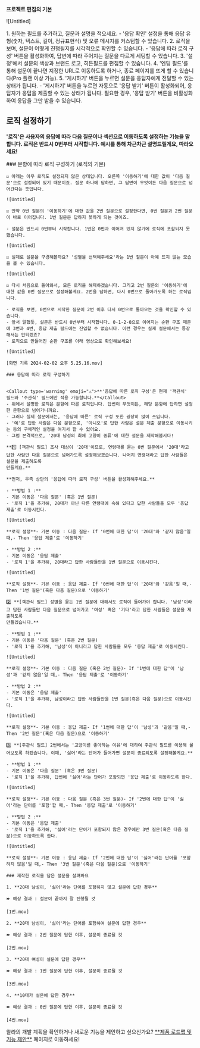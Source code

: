 
<Callout type='info' emoji="🔔">**프로젝트 편집의 기본**</Callout>

![Untitled]

<Steps>
    1. 원하는 필드를 추가하고, 질문과 설명을 적으세요.
    - '응답 확인' 설정을 통해 응답 유형(숫자, 텍스트, 길이, 정규표현식) 및 오류 메시지를 커스텀할 수 있습니다.
    2. 로직을 보며, 설문이 어떻게 진행될지를 시각적으로 확인할 수 있습니다.
    - '응답에 따라 로직 구성' 버튼을 활성화하여, 답변에 따라 주어지는 질문을 다르게 세팅할 수 있습니다.
    3. '설정'에서 설문의 색상과 브랜드 로고, 히든필드를 편집할 수 있습니다.
    4. '엔딩 필드'를 통해 설문이 끝나면 지정한 URL로 이동하도록 하거나, 종료 페이지를 뜨게 할 수 있습니다(Pro 플랜 이상 가능).
    5. '게시하기' 버튼을 누르면 설문을 응답자에게 전달할 수 있는 상태가 됩니다.
    - '게시하기' 버튼을 누르면 자동으로 '응답 받기' 버튼이 활성화되어, 응답자가 응답을 제출할 수 있는 상태가 됩니다. 필요한 경우, '응답 받기' 버튼을 비활성화하여 응답을 그만 받을 수 있습니다.
</Steps>

## 로직 설정하기

<Callout type='warning' emoji="⚠️">**'로직'은 사용자의 응답에 따라 다음 질문이나 섹션으로 이동하도록 설정하는 기능을 말합니다. 로직은 반드시 0번부터 시작합니다. 예시를 통해 차근차근
    설명드릴게요, 따라오세요!**</Callout>

<Steps>
    ### 문항에 따라 로직 구성하기 (로직의 기본)

    ☑️ 아래는 아무 로직도 설정되지 않은 상태입니다. 오른쪽 '이동하기'에 대한 값이 '다음 질문'으로 설정되어 있기 때문이죠. 질문 하나에 답하면, 그 답변이 무엇이든 다음 질문으로 넘어간다는 뜻입니다.

    ![Untitled]

    ☑️ 만약 0번 질문의 '이동하기'에 대한 값을 2번 질문으로 설정한다면, 0번 질문과 2번 질문이 바로 이어집니다. 1번 질문은 답하지 못하게 되는 것이죠.

    - 설문은 반드시 0번부터 시작합니다. 1번은 0번과 이어져 있지 않기에 로직에 포함되지 못했습니다.

    ![Untitled]

    ☑️ 실제로 설문을 구경해볼까요? '성별을 선택해주세요'라는 1번 질문이 아예 뜨지 않는 모습을 볼 수 있습니다.

    ![Untitled]

    ☑️ 다시 처음으로 돌아와서, 모든 로직을 해제하겠습니다. 그리고 2번 질문의 '이동하기'에 대한 값을 0번 질문으로 설정해볼게요. 2번을 답하면, 다시 0번으로 돌아가도록 하는 로직입니다.

    - 로직을 보면, 0번으로 시작한 질문이 2번 이후 다시 0번으로 돌아오는 것을 확인할 수 있습니다.
    - 앞서 말했듯, 설문은 반드시 0번부터 시작합니다. 0-1-2-0으로 이어지는 순환 구조 때문에 3번과 4번, 응답 제출 필드에는 진입할 수 없습니다. 이런 경우는 실제 설문에서는 등장해서는 안되겠죠?
    - 로직으로 만들어진 순환 구조를 아래 영상으로 확인해보세요!

    ![Untitled]

    [화면 기록 2024-02-02 오후 5.25.16.mov]

    ### 응답에 따라 로직 구성하기


    <Callout type='warning' emoji="⚠️">**'응답에 따른 로직 구성'은 현재 '객관식' 필드와 '주관식' 필드에만 적용 가능합니다.**</Callout>
    - 위에서 설명한 로직은 문항에 따른 로직입니다. 답변이 무엇이든, 해당 문항에 답하면 설정한 문항으로 넘어가니까요.
    - 그러나 실제 설문에서는, '응답에 따른' 로직 구성 또한 굉장히 많이 쓰입니다.
    - '예'로 답한 사람은 다음 문항으로, '아니오'로 답한 사람은 설문 제출 문항으로 이동시키는 등의 구체적인 설정을 여기서 할 수 있어요.
    - 그럼 본격적으로, '20대 남성의 최애 고양이 종류'에 대한 설문을 제작해봅시다!

    **1️⃣ [객관식 필드] 조사 대상이 '20대'이므로, 연령대를 묻는 0번 질문에서 '20대'라고 답한 사람만 다음 질문으로 넘어가도록 설정해보겠습니다. 나머지 연령대라고 답한 사람들은 설문을 제출하도록
    만들게요.**

    **먼저, 우측 상단의 '응답에 따라 로직 구성' 버튼을 활성화해주세요.**

    - **방법 1 :**
    - 기본 이동은 '다음 질문' (혹은 1번 질문)
    - '로직 1'을 추가해, 20대가 아닌 다른 연령대에 속해 있다고 답한 사람들을 모두 '응답 제출'로 이동시킨다.

    ![Untitled]

    **로직 설정**- 기본 이동 : 다음 질문- If '0번에 대한 답'이 '20대'와 '같지 않음'일 때,- Then '응답 제출'로 '이동하기'

    - **방법 2 :**
    - 기본 이동은 '응답 제출'
    - '로직 1'을 추가해, 20대라고 답한 사람들만을 1번 질문으로 이동시킨다.

    ![Untitled]

    **로직 설정**- 기본 이동 : 응답 제출- If '0번에 대한 답'이 '20대'와 '같음'일 때,- Then '1번 질문'(혹은 다음 질문)으로 '이동하기'

    2️⃣ **[객관식 필드] 성별을 묻는 1번 질문에 대해서도 로직이 들어가야 합니다. '남성'이라고 답한 사람들만 다음 질문으로 넘어가고 '여성' 혹은 '기타'라고 답한 사람들은 설문을 제출하도록
    만들겠습니다.**

    - **방법 1 :**
    - 기본 이동은 '다음 질문' (혹은 2번 질문)
    - '로직 1'을 추가해, '남성'이 아니라고 답한 사람들을 모두 '응답 제출'로 이동시킨다.

    ![Untitled]

    **로직 설정**- 기본 이동 : 다음 질문 (혹은 2번 질문)- If '1번에 대한 답'이 '남성'과 '같지 않음'일 때,- Then '응답 제출'로 '이동하기'

    - **방법 2 :**
    - 기본 이동은 '응답 제출'
    - '로직 1'을 추가해, 남성이라고 답한 사람들만을 1번 질문(혹은 다음 질문)으로 이동시킨다.

    ![Untitled]

    **로직 설정**- 기본 이동 : 응답 제출- If '1번에 대한 답'이 '남성'과 '같음'일 때,- Then '2번 질문'(혹은 다음 질문)으로 '이동하기'

    3️⃣ **[주관식 필드] 2번에서는 '고양이를 좋아하는 이유'에 대하여 주관식 필드를 이용해 물어보도록 하겠습니다. 이때, '싫어'라는 단어가 들어가면 설문이 종료되도록 설정해볼게요.**

    - **방법 1 :**
    - 기본 이동은 '다음 질문' (혹은 3번 질문)
    - '로직 1'을 추가해, 답변에 '싫어'라는 단어가 포함되면 '응답 제출'로 이동하도록 한다.

    ![Untitled]

    **로직 설정**- 기본 이동 : 다음 질문 (혹은 3번 질문)- If '2번에 대한 답'이 '싫어'라는 단어를 '포함'할 때,- Then '응답 제출'로 '이동하기'

    - **방법 2 :**
    - 기본 이동은 '응답 제출'
    - '로직 1'을 추가해, '싫어'라는 단어가 포함되지 않은 경우에만 3번 질문(혹은 다음 질문)으로 이동하도록 한다.

    ![Untitled]

    **로직 설정**- 기본 이동 : 응답 제출- If '2번에 대한 답'이 '싫어'라는 단어를 '포함하지 않음'일 때,- Then '3번 질문'(혹은 다음 질문)으로 '이동하기'

    ### 제작한 로직을 담은 설문을 살펴봐요

    1. **20대 남성이, '싫어'라는 단어를 포함하지 않고 설문에 답한 경우**

    ⏩ 예상 결과 : 설문이 끝까지 잘 진행될 것

    [1번.mov]

    2. **20대 남성이, '싫어'라는 단어를 포함하여 설문에 답한 경우**

    ⏩ 예상 결과 : 2번 질문에 답한 이후, 설문이 종료될 것

    [2번.mov]

    3. **20대 여성이 설문에 답한 경우**

    ⏩ 예상 결과 : 1번 질문에 답한 이후, 설문이 종료될 것

    [3번.mov]

    4. **10대가 설문에 답한 경우**

    ⏩ 예상 결과 : 0번 질문에 답한 이후, 설문이 종료될 것

    [4번.mov]
</Steps>

<Callout type='info' emoji="🔔">
    왈라의 개발 계획을 확인하거나 새로운 기능을 제안하고 싶으신가요? <a href='https://app.walla.my/support/featureRequest' target="_blank" rel="noopener noreferrer"
                                            style={{textDecoration: 'underline'}}>**제품 로드맵 및 기능 제안**</a> 페이지로
    이동하세요!
</Callout>